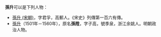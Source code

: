 '''孫升'''可以是下列人物：
* [[孫升_(宋朝)|孫升 (宋朝)]]，字君孚，高郵人。《宋史》列傳第一百六有傳。
* [[孫升|孫升]]（1501年－1560年），原名'''孫陞'''，字子高，號季泉，浙江余姚人。明朝政治人物。

{{disambig|S升|Cat=二字孙姓人名消歧义}}